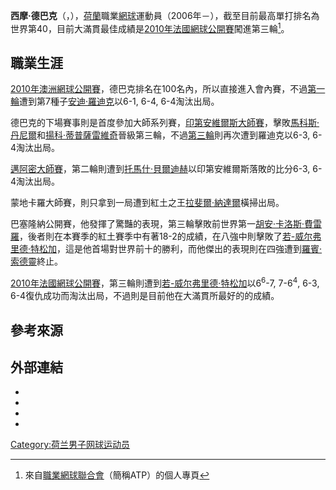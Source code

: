 {{Infobox 網球選手
|姓名=Thiemo de Bakker
|照片=Thiemodebakker.jpg
|国籍={{NED}}
|生日={{birth_date_and_age|1988|9|19|mf=y}}
|出生地={{NED}}[[海牙|海牙]]
|居住地={{NED}}Gravenzande
|身高=193 cm
|体重=67 kg
|持拍手=右
|反拍=雙手
|转职业年=2006年
|球拍=
|球衣=
|球鞋=
|单打最高排名=40（2010年7月19日）
|双打最高排名=220（2007年9月17日）
|现单打排名=197（2011年9月12日）
|现双打排名=
|单打冠军头衔=
|双打冠军头衔=
|职业战绩=20勝22負
|奖金=407,859美元
|澳网最好成绩=第一輪（2010）
|法网最好成绩=第三輪（2010）
|温网最好成绩=第一輪（2007）
|美网最好成绩=
|大满贯个数=
|奥运会最好成绩=
}}

'''西摩·德巴克'''（{{lang-nl|'''Thiemo de Bakker'''}}，{{bd|1988年|9月19日|catIdx=Y}}），[[荷蘭|荷蘭]]職業[[網球|網球]]運動員（2006年－），截至目前最高單打排名為世界第40，目前大滿貫最佳成績是[[2010年法國網球公開賽|2010年法國網球公開賽]]闖進第三輪<ref>來自[[職業網球聯合會|職業網球聯合會]]（簡稱ATP）的個人專頁</ref>。

== 職業生涯 ==
[[2010年澳洲網球公開賽|2010年澳洲網球公開賽]]，德巴克排名在100名內，所以直接進入會內賽，不過[[2010年澳洲網球公開賽男子單打比賽|第一輪]]遭到第7種子[[安迪·羅迪克|安迪·羅迪克]]以6-1, 6-4, 6-4淘汰出局。

德巴克的下場賽事則是首度參加大師系列賽，[[2010年法國巴黎銀行公開賽|印第安維爾斯大師賽]]，擊敗[[馬科斯·丹尼爾|馬科斯·丹尼爾]]和[[揚科·蒂普薩雷維奇|揚科·蒂普薩雷維奇]]晉級第三輪，不過[[2010年印第安維爾斯大師賽男子單打比賽|第三輪]]則再次遭到羅迪克以6-3, 6-4淘汰出局。

[[2010年邁阿密大師賽|邁阿密大師賽]]，第二輪則遭到[[托馬什·貝爾迪赫|托馬什·貝爾迪赫]]以印第安維爾斯落敗的比分6-3, 6-4淘汰出局。

蒙地卡羅大師賽，則只拿到一局遭到紅土之王[[拉斐爾·納達爾|拉斐爾·納達爾]]橫掃出局。

巴塞隆納公開賽，他發揮了驚豔的表現，第三輪擊敗前世界第一[[胡安·卡洛斯·費雷羅|胡安·卡洛斯·費雷羅]]，後者則在本賽季的紅土賽季中有著18-2的成績，在八強中則擊敗了[[若-威尔弗里德·特松加|若-威尔弗里德·特松加]]，這是他首場對世界前十的勝利，而他傑出的表現則在四強遭到[[羅賓·索德靈|羅賓·索德靈]]終止。

[[2010年法國網球公開賽|2010年法國網球公開賽]]，第三輪則遭到[[若-威尔弗里德·特松加|若-威尔弗里德·特松加]]以6<sup>6</sup>-7, 7-6<sup>4</sup>, 6-3, 6-4復仇成功而淘汰出局，不過則是目前他在大滿貫所最好的的成績。

== 參考來源 ==
{{reflist}}

== 外部連結 ==
* {{Official|http://thiemodebakker.com/}}
* {{ATP|id=D776}}
* {{ITF Profile|id=100033483}}
* {{DavisCupplayerlink|id=100033483}}

{{Authority control}}
{{DEFAULTSORT:Bakker, Thiemo de}}
[[Category:荷兰男子网球运动员|Category:荷兰男子网球运动员]]
